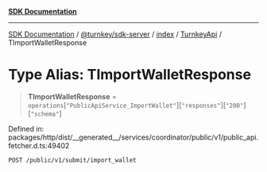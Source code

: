 [**SDK Documentation**](../../../../../../README.mdx)

***

[SDK Documentation](../../../../../../packages.mdx) / [@turnkey/sdk-server](../../../../README.mdx) / [index](../../../README.mdx) / [TurnkeyApi](../README.mdx) / TImportWalletResponse

# Type Alias: TImportWalletResponse

> **TImportWalletResponse** = `operations`\[`"PublicApiService_ImportWallet"`\]\[`"responses"`\]\[`"200"`\]\[`"schema"`\]

Defined in: packages/http/dist/\_\_generated\_\_/services/coordinator/public/v1/public\_api.fetcher.d.ts:49402

`POST /public/v1/submit/import_wallet`
